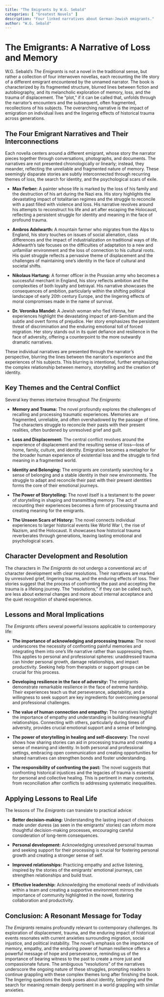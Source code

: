 ```yaml
---
title: "The Emigrants by W.G. Sebald"
categories: [ "Greatest Novels" ]
description: "Four linked narratives about German-Jewish emigrants."
author: "W.G. Sebald"
---
```

# The Emigrants: A Narrative of Loss and Memory

W.G. Sebald's *The Emigrants* is not a novel in the traditional sense, but rather a collection of four interwoven novellas, each recounting the life story of a different emigrant encountered by the unnamed narrator.  The book is characterized by its fragmented structure, blurred lines between fiction and autobiography, and its melancholic exploration of memory, loss, and the trauma of displacement.  The "plot," if it can be called that, unfolds through the narrator's encounters and the subsequent, often fragmented, recollections of his subjects.  The overarching narrative is the impact of emigration on individual lives and the lingering effects of historical trauma across generations.

## The Four Emigrant Narratives and Their Interconnections

Each novella centers around a different emigrant, whose story the narrator pieces together through conversations, photographs, and documents. The narratives are not presented chronologically or linearly; instead, they meander, reflecting the unreliable and fragmented nature of memory.  These seemingly disparate stories are subtly interconnected through recurring themes of loss, the search for identity, and the psychological scars of exile.

* **Max Ferber:** A painter whose life is marked by the loss of his family and the destruction of his art during the Nazi era. His story highlights the devastating impact of totalitarian regimes and the struggle to reconcile with a past filled with violence and loss.  His narrative revolves around his attempts to reconstruct his life and art after escaping the Holocaust, reflecting a persistent struggle for identity and meaning in the face of profound trauma.


* **Ambros Adelwarth:** A mountain farmer who migrates from the Alps to England, his story touches on issues of social alienation, class differences and the impact of industrialization on traditional ways of life. Adelwarth’s tale focuses on the difficulties of adaptation to a new and unfamiliar environment and the loss of connection to his cultural roots.  His quiet struggle reflects a pervasive theme of displacement and the challenges of maintaining one's identity in the face of cultural and societal shifts.


* **Nikolaus Hartung:** A former officer in the Prussian army who becomes a successful merchant in England, his story reflects ambition and the complexities of both loyalty and betrayal.  His narrative showcases the consequences of ambition, particularly within the shifting political landscape of early 20th century Europe, and the lingering effects of moral compromises made in the name of survival.


* **Dr. Veronika Mandel:** A Jewish woman who fled Vienna, her experiences highlight the devastating impact of anti-Semitism and the subtle and overt forms of prejudice.  Her story emphasizes the persistent threat of discrimination and the enduring emotional toll of forced migration.  Her story stands out in its quiet defiance and resilience in the face of adversity, offering a counterpoint to the more outwardly dramatic narratives.

These individual narratives are presented through the narrator's perspective, blurring the lines between the narrator's experience and the experiences of his subjects.  This blurring is intentional, further emphasizing the complex relationship between memory, storytelling and the creation of identity.


## Key Themes and the Central Conflict

Several key themes intertwine throughout *The Emigrants*:

* **Memory and Trauma:** The novel profoundly explores the challenges of recalling and processing traumatic experiences. Memories are fragmented, unreliable, and often overshadowed by the passage of time.  The characters struggle to reconcile their pasts with their present realities, often burdened by unresolved grief and guilt.

* **Loss and Displacement:** The central conflict revolves around the experience of displacement and the resulting sense of loss—loss of home, family, culture, and identity.  Emigration becomes a metaphor for the broader human experience of existential loss and the struggle to find meaning in a fragmented world.

* **Identity and Belonging:** The emigrants are constantly searching for a sense of belonging and a stable identity in their new environments.  The struggle to adapt and reconcile their past with their present identities forms the core of their emotional journeys.

* **The Power of Storytelling:**  The novel itself is a testament to the power of storytelling in shaping and transmitting memory. The act of recounting their experiences becomes a form of processing trauma and creating meaning for the emigrants.

* **The Unseen Scars of History:** The novel connects individual experiences to larger historical events like World War I, the rise of Nazism, and the Holocaust.  It showcases how historical trauma reverberates through generations, leaving lasting emotional and psychological scars.


## Character Development and Resolution

The characters in *The Emigrants* do not undergo a conventional arc of character development with clear resolutions. Their narratives are marked by unresolved grief, lingering trauma, and the enduring effects of loss. Their stories suggest that the process of confronting the past and accepting the trauma is a lifelong journey. The "resolutions," if they can be called such, are less about external changes and more about internal acceptance and the quiet recognition of shared experience.

## Lessons and Moral Implications

*The Emigrants* offers several powerful lessons applicable to contemporary life:

* **The importance of acknowledging and processing trauma:**  The novel underscores the necessity of confronting painful memories and integrating them into one's life narrative rather than suppressing them. This applies to personal and professional spheres: unaddressed trauma can hinder personal growth, damage relationships, and impact productivity.  Seeking help from therapists or support groups can be crucial for this process.

* **Developing resilience in the face of adversity:** The emigrants demonstrate remarkable resilience in the face of extreme hardship.  Their experiences teach us that perseverance, adaptability, and a willingness to seek support are key ingredients for overcoming personal and professional challenges.

* **The value of human connection and empathy:** The narratives highlight the importance of empathy and understanding in building meaningful relationships.  Connecting with others, particularly during times of adversity, provides crucial emotional support and a sense of belonging.

* **The power of storytelling in healing and self-discovery:**  The novel shows how sharing stories can aid in processing trauma and creating a sense of meaning and identity.  In both personal and professional settings, embracing open communication and creating opportunities for shared narratives can strengthen bonds and foster understanding.

* **The responsibility of confronting the past:**  The novel suggests that confronting historical injustices and the legacies of trauma is essential for personal and collective healing. This is pertinent in many contexts, from reconciliation after conflicts to addressing systematic inequalities.


## Applying Lessons to Real Life

The lessons of *The Emigrants* can translate to practical advice:

* **Better decision-making:** Understanding the lasting impact of choices made under duress (as seen in the emigrants’ stories) can inform more thoughtful decision-making processes, encouraging careful consideration of long-term consequences.

* **Personal development:**  Acknowledging unresolved personal traumas and seeking support for their processing is crucial for fostering personal growth and creating a stronger sense of self.

* **Improved relationships:**  Practicing empathy and active listening, inspired by the stories of the emigrants' emotional journeys, can strengthen relationships and build trust.

* **Effective leadership:** Acknowledging the emotional needs of individuals within a team and creating a supportive environment mirrors the importance of community highlighted in the novel, fostering collaboration and productivity.



## Conclusion: A Resonant Message for Today

*The Emigrants* remains profoundly relevant to contemporary challenges.  Its exploration of displacement, trauma, and the enduring impact of historical events resonates with current anxieties surrounding migration, social injustice, and political instability. The novel's emphasis on the importance of memory, empathy, and the enduring power of human resilience offers a powerful message of hope and perseverance, reminding us of the importance of bearing witness to the past to create a more just and compassionate future.  The ambiguous "resolutions" of the narratives underscore the ongoing nature of these struggles, prompting readers to continue grappling with these complex themes long after finishing the book. The lingering questions the book poses about identity, belonging and the search for meaning remain deeply pertinent in a world grappling with similar anxieties.

